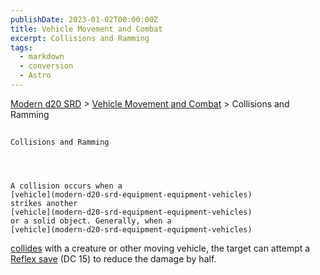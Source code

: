 ```yaml
---
publishDate: 2023-01-02T00:00:00Z
title: Vehicle Movement and Combat
excerpt: Collisions and Ramming
tags:
  - markdown
  - conversion
  - Astro
---
```


[Modern d20 SRD](/#modernD20) > [Vehicle Movement and Combat](modern-d20-srd-vehicle-movement-and-combat-index) > Collisions and Ramming

##

    Collisions and Ramming




    A collision occurs when a
    [vehicle](modern-d20-srd-equipment-equipment-vehicles)
    strikes another
    [vehicle](modern-d20-srd-equipment-equipment-vehicles)
    or a solid object. Generally, when a
    [vehicle](modern-d20-srd-equipment-equipment-vehicles)

[collides](modern-d20-srd-vehicle-movement-and-combat-resolving-collisions)
with a creature or other moving vehicle, the target can attempt a
[Reflex save](modern-d20-srd-basics-saving-throws)
(DC 15) to reduce the damage by half.
